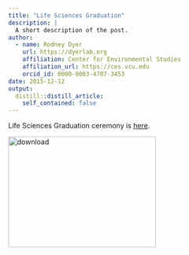 ```yaml
---
title: "Life Sciences Graduation"
description: |
  A short description of the post.
author:
  - name: Rodney Dyer
    url: https://dyerlab.org
    affiliation: Center for Environmental Studies
    affiliation_url: https://ces.vcu.edu
    orcid_id: 0000-0003-4707-3453
date: 2015-12-12
output:
  distill::distill_article:
    self_contained: false
---
```





Life Sciences Graduation ceremony is [here](https://drive.google.com/open?id=0B0T81CzLjtfPZlQ4NFd5UjhKSWc).

<!--more-->

<img class="aligncenter size-medium wp-image-722" src="wp-content/uploads/2015/12/download-300x225.png" alt="download" width="300" height="225" srcset="wp-content/uploads/2015/12/download-300x225.png 300w, wp-content/uploads/2015/12/download.png 480w" sizes="(max-width: 300px) 100vw, 300px" /> 

&nbsp;
 
 
 
